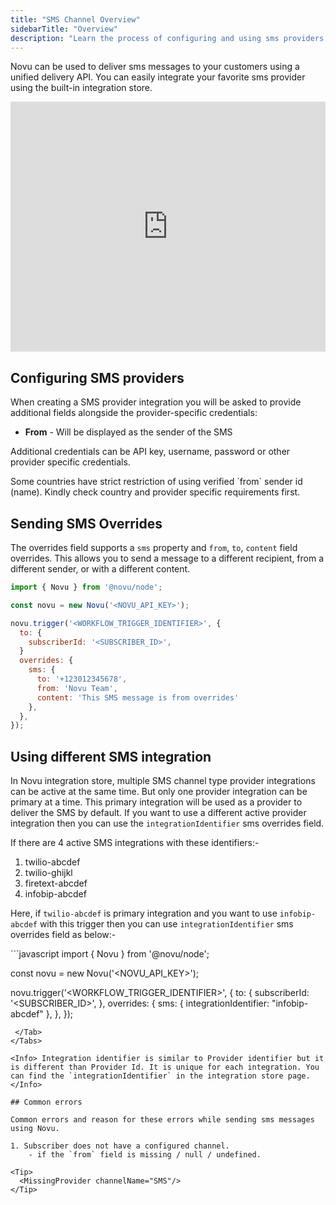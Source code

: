 ```yaml
---
title: "SMS Channel Overview"
sidebarTitle: "Overview"
description: "Learn the process of configuring and using sms providers with Novu"
---
```


Novu can be used to deliver sms messages to your customers using a unified delivery API. You can easily integrate your favorite sms provider using the built-in integration store.

<iframe src="https://www.loom.com/embed/1d12bede8bf5482185ac626c2130cf33" width="100%" height="400px" frameBorder="0" allowFullScreen></iframe>

## Configuring SMS providers

When creating a SMS provider integration you will be asked to provide additional fields alongside the provider-specific credentials:

- **From** - Will be displayed as the sender of the SMS

Additional credentials can be API key, username, password or other provider specific credentials.

<Note>
  Some countries have strict restriction of using verified `from` sender id
  (name). Kindly check country and provider specific requirements first.
</Note>

## Sending SMS Overrides

The overrides field supports a `sms` property and `from`, `to`, `content` field overrides. This allows you to send a message to a different recipient, from a different sender, or with a different content.

```javascript
import { Novu } from '@novu/node';

const novu = new Novu('<NOVU_API_KEY>');

novu.trigger('<WORKFLOW_TRIGGER_IDENTIFIER>', {
  to: {
    subscriberId: '<SUBSCRIBER_ID>',
  }
  overrides: {
    sms: {
      to: '+123012345678',
      from: 'Novu Team',
      content: 'This SMS message is from overrides'
    },
  },
});
```

## Using different SMS integration

In Novu integration store, multiple SMS channel type provider integrations can be active at the same time. But only one provider integration can be primary at a time. This primary integration will be used as a provider to deliver the SMS by default. If you want to use a different active provider integration then you can use the `integrationIdentifier` sms overrides field.

If there are 4 active SMS integrations with these identifiers:-

1. twilio-abcdef
2. twilio-ghijkl
3. firetext-abcdef
4. infobip-abcdef

Here, if `twilio-abcdef` is primary integration and you want to use `infobip-abcdef` with this trigger then you can use `integrationIdentifier` sms overrides field as below:-

<Tabs>
  <Tab title="Node.js">
```javascript
import { Novu } from '@novu/node';

const novu = new Novu('<NOVU_API_KEY>');

novu.trigger('<WORKFLOW_TRIGGER_IDENTIFIER>', {
  to: {
    subscriberId: '<SUBSCRIBER_ID>',
  },
  overrides: {
    sms: {
      integrationIdentifier: "infobip-abcdef"
    },
  },
});
```
 </Tab>
</Tabs>

<Info> Integration identifier is similar to Provider identifier but it is different than Provider Id. It is unique for each integration. You can find the `integrationIdentifier` in the integration store page.  </Info>

## Common errors

Common errors and reason for these errors while sending sms messages using Novu.

1. Subscriber does not have a configured channel.
    - if the `from` field is missing / null / undefined.

<Tip>
  <MissingProvider channelName="SMS"/>
</Tip>